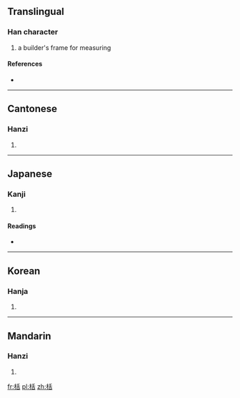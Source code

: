 {{also|檜}}
==Translingual==

===Han character===
{{Han char|rn=75|rad=木|as=06|sn=10|four=4296<sub>4</sub>|canj=木竹十口 (DHJR)}}

# a builder's frame for measuring

====References====
* {{Han ref|kx=0522.190|dkj=14706|dj=0910.210|hdz=21200.030|uh=681D|ud=26653|bh=D1EB|bd=53739}}

----

==Cantonese==

===Hanzi===
{{yue-hanzi|jyut=|y=kut3}}

# {{defn|Cantonese|sort=木06}}

----

==Japanese==

===Kanji===
{{ja-kanji|grade=|rs=木06}}

# {{defn|Japanese|sort=木06}}

====Readings====
* {{ja-readings|on=[[てん]] (ten), [[かつ]] (katsu), [[かち]] (kachi)|kun=[[たきぎ]] (takigi)}}

----

==Korean==

===Hanja===
{{ko-hanja|hangeul=괄|eumhun=|rv=gwal|mr=kwal|y=kwal}}

# {{defn|Korean|sort=木06}}

----

==Mandarin==

===Hanzi===
{{cmn-hanzi|pin=[[guā]] ([[gua1]]), [[kuài]] ([[kuai4]]), [[kuò]] ([[kuo4]]), [[tiàn]] ([[tian4]])|wg=kua<sup>1</sup>, k'uai<sup>4</sup>, k'uo<sup>4</sup>, t'ien<sup>4</sup>}}

# {{defn|Mandarin|sort=木06}}

[[fr:栝]]
[[pl:栝]]
[[zh:栝]]
